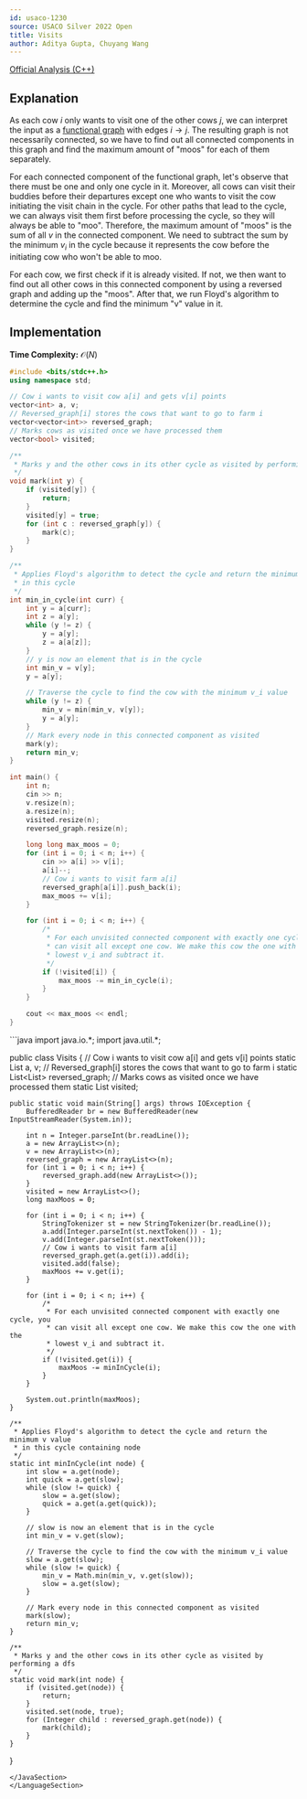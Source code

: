 ```yaml
---
id: usaco-1230
source: USACO Silver 2022 Open
title: Visits
author: Aditya Gupta, Chuyang Wang
---
```


[Official Analysis (C++)](http://www.usaco.org/current/data/sol_prob1_silver_open22.html)


## Explanation

As each cow $i$ only wants to visit one of the other cows $j$, we can interpret the input as a [functional graph](https://usaco.guide/silver/func-graphs) with edges $i \to j$. The resulting graph is not necessarily connected, so we have to find out all connected components in this graph and find the maximum amount of "moos" for each of them separately. 

For each connected component of the functional graph, let's observe that there must be one and only one cycle in it. Moreover, all cows can visit their buddies before their departures except one who wants to visit the cow initiating the visit chain in the cycle. For other paths that lead to the cycle, we can always visit them first before processing the cycle, so they will always be able to "moo". Therefore, the maximum amount of "moos" is the sum of all $v$ in the connected component. We need to subtract the sum by the minimum $v_i$ in the cycle because it represents the cow before the initiating cow who won't be able to moo. 

For each cow, we first check if it is already visited. If not, we then want to find out all other cows in this connected component by using a reversed graph and adding up the "moos". After that, we run Floyd's algorithm to determine the cycle and find the minimum "v" value in it. 


## Implementation

**Time Complexity:** $\mathcal{O}(N)$

<LanguageSection>

<CPPSection>

```cpp
#include <bits/stdc++.h>
using namespace std;

// Cow i wants to visit cow a[i] and gets v[i] points
vector<int> a, v;
// Reversed_graph[i] stores the cows that want to go to farm i
vector<vector<int>> reversed_graph;
// Marks cows as visited once we have processed them
vector<bool> visited;

/**
 * Marks y and the other cows in its other cycle as visited by performing a dfs
 */
void mark(int y) {
	if (visited[y]) {
		return;
	}
	visited[y] = true;
	for (int c : reversed_graph[y]) {
		mark(c);
	}
}

/**
 * Applies Floyd's algorithm to detect the cycle and return the minimum v value
 * in this cycle
 */
int min_in_cycle(int curr) {
	int y = a[curr];
	int z = a[y];
	while (y != z) {
		y = a[y];
		z = a[a[z]];
	}
	// y is now an element that is in the cycle
	int min_v = v[y];
	y = a[y];

	// Traverse the cycle to find the cow with the minimum v_i value
	while (y != z) {
		min_v = min(min_v, v[y]);
		y = a[y];
	}
	// Mark every node in this connected component as visited
	mark(y);
	return min_v;
}

int main() {
	int n;
	cin >> n;
	v.resize(n);
	a.resize(n);
	visited.resize(n);
	reversed_graph.resize(n);

	long long max_moos = 0;
	for (int i = 0; i < n; i++) {
		cin >> a[i] >> v[i];
		a[i]--;
		// Cow i wants to visit farm a[i]
		reversed_graph[a[i]].push_back(i);
		max_moos += v[i];
	}

	for (int i = 0; i < n; i++) {
		/*
		 * For each unvisited connected component with exactly one cycle, you
		 * can visit all except one cow. We make this cow the one with the
		 * lowest v_i and subtract it.
		 */
		if (!visited[i]) {
			max_moos -= min_in_cycle(i);
		}
	}

	cout << max_moos << endl;
}
```
</CPPSection>

<JavaSection>
```java
import java.io.*;
import java.util.*;

public class Visits {
	// Cow i wants to visit cow a[i] and gets v[i] points
	static List<Integer> a, v;
	// Reversed_graph[i] stores the cows that want to go to farm i
	static List<List<Integer>> reversed_graph;
	// Marks cows as visited once we have processed them
	static List<Boolean> visited;

	public static void main(String[] args) throws IOException {
		BufferedReader br = new BufferedReader(new InputStreamReader(System.in));

		int n = Integer.parseInt(br.readLine());
		a = new ArrayList<>(n);
		v = new ArrayList<>(n);
		reversed_graph = new ArrayList<>(n);
		for (int i = 0; i < n; i++) {
			reversed_graph.add(new ArrayList<>());
		}
		visited = new ArrayList<>();
		long maxMoos = 0;

		for (int i = 0; i < n; i++) {
			StringTokenizer st = new StringTokenizer(br.readLine());
			a.add(Integer.parseInt(st.nextToken()) - 1);
			v.add(Integer.parseInt(st.nextToken()));
			// Cow i wants to visit farm a[i]
			reversed_graph.get(a.get(i)).add(i);
			visited.add(false);
			maxMoos += v.get(i);
		}

		for (int i = 0; i < n; i++) {
			/*
			 * For each unvisited connected component with exactly one cycle, you
			 * can visit all except one cow. We make this cow the one with the
			 * lowest v_i and subtract it.
			 */
			if (!visited.get(i)) {
				maxMoos -= minInCycle(i);
			}
		}

		System.out.println(maxMoos);
	}

	/**
	 * Applies Floyd's algorithm to detect the cycle and return the minimum v value
	 * in this cycle containing node
	 */
	static int minInCycle(int node) {
		int slow = a.get(node);
		int quick = a.get(slow);
		while (slow != quick) {
			slow = a.get(slow);
			quick = a.get(a.get(quick));
		}

		// slow is now an element that is in the cycle
		int min_v = v.get(slow);

		// Traverse the cycle to find the cow with the minimum v_i value
		slow = a.get(slow);
		while (slow != quick) {
			min_v = Math.min(min_v, v.get(slow));
			slow = a.get(slow);
		}

		// Mark every node in this connected component as visited
		mark(slow);
		return min_v;
	}

	/**
	 * Marks y and the other cows in its other cycle as visited by performing a dfs
	 */
	static void mark(int node) {
		if (visited.get(node)) {
			return;
		}
		visited.set(node, true);
		for (Integer child : reversed_graph.get(node)) {
			mark(child);
		}
	}
}
```
</JavaSection>
</LanguageSection>
